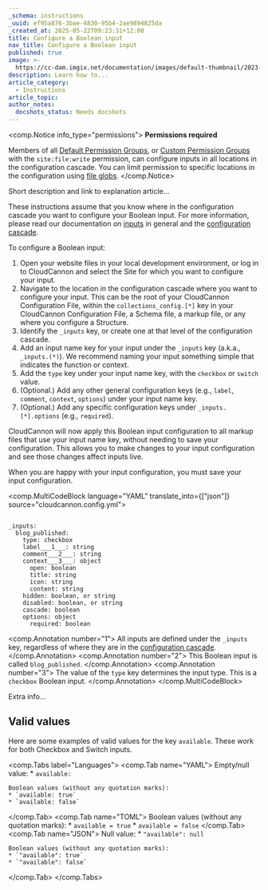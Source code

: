 ```yaml
---
_schema: instructions
_uuid: ef95a876-3bae-4830-95b4-2ae9894825da
_created_at: 2025-05-22T09:23:31+12:00
title: Configure a Boolean input
nav_title: Configure a Boolean input
published: true
image: >-
  https://cc-dam.imgix.net/documentation/images/default-thumbnail/2023-Q4/CloudCannon-Documentation-Thumbnail.png
description: Learn how to...
article_category:
  - Instructions
article_topic:
author_notes:
  docshots_status: Needs docshots
---
```

<comp.Notice info_type="permissions">
  **Permissions required**

  Members of all [Default Permission Groups](/documentation/articles/what-are-default-permission-groups/), or [Custom Permission Groups](/documentation/articles/what-are-custom-permission-groups/) with the `site:file:write` permission, can configure inputs in all locations in the configuration cascade. You can limit permission to specific locations in the configuration using [file globs](/documentation/articles/what-are-custom-permission-groups/#specify-a-file-glob).
</comp.Notice>

Short description and link to explanation article...

These instructions assume that you know where in the configuration cascade you want to configure your Boolean input. For more information, please read our documentation on [inputs](/documentation/articles/what-are-inputs/) in general and the [configuration cascade](/documentation/articles/using-the-configuration-cascade/).

To configure a Boolean input:

1. Open your website files in your local development environment, or log in to CloudCannon and select the Site for which you want to configure your input.
2. Navigate to the location in the configuration cascade where you want to configure your input. This can be the root of your CloudCannon Configuration File, within the `collections_config.[*]` key in your CloudCannon Configuration File, a Schema file, a markup file, or any where you configure a Structure.
3. Identify the `_inputs` key, or create one at that level of the configuration cascade.
4. Add an input name key for your input under the `_inputs` key (a.k.a., `_inputs.(*)`). We recommend naming your input something simple that indicates the function or context.
5. Add the `type` key under your input name key, with the `checkbox` or `switch` value.
6. (Optional.) Add any other general configuration keys (e.g., `label`, `comment`, `context`, `options`) under your input name key.
7. (Optional.) Add any specific configuration keys under `_inputs.[*].options` (e.g., `required`).

CloudCannon will now apply this Boolean input configuration to all markup files that use your input name key, without needing to save your configuration. This allows you to make changes to your input configuration and see those changes affect inputs live.

When you are happy with your input configuration, you must save your input configuration.

<comp.MultiCodeBlock language="YAML" translate_into={["json"]} source="cloudcannon.config.yml">
```

_inputs:
  blog_published:
    type: checkbox
    label___1___: string
    comment___2___: string
    context___3___: object
      open: boolean
      title: string
      icon: string
      content: string
    hidden: boolean, or string
    disabled: boolean, or string
    cascade: boolean
    options: object
      required: boolean

```
<comp.Annotation number="1">
  All inputs are defined under the `_inputs` key, regardless of where they are in the [configuration cascade](/documentation/articles/using-the-configuration-cascade/).
</comp.Annotation>
<comp.Annotation number="2">
  This Boolean input is called `blog_published`.
</comp.Annotation>
<comp.Annotation number="3">
  The value of the `type` key determines the input type. This is a `checkbox` Boolean input.
</comp.Annotation>
</comp.MultiCodeBlock>

Extra info...

## Valid values

Here are some examples of valid values for the key `available`. These work for both Checkbox and Switch inputs.

<comp.Tabs label="Languages">
  <comp.Tab name="YAML">
    Empty/null value:
    * `available: `

    Boolean values (without any quotation marks):
    * `available: true`
    * `available: false`
  </comp.Tab>
  <comp.Tab name="TOML">
    Boolean values (without any quotation marks):
    * `available = true`
    * `available = false`
  </comp.Tab>
  <comp.Tab name="JSON">
    Null value:
    * `"available": null`

    Boolean values (without any quotation marks):
    * `"available": true`
    * `"available": false`
  </comp.Tab>
</comp.Tabs>